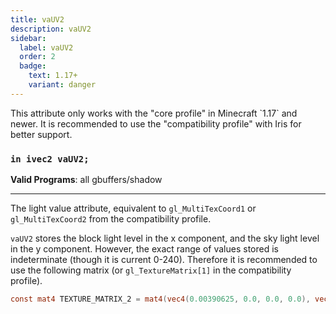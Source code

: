 ```yaml
---
title: vaUV2
description: vaUV2
sidebar:
  label: vaUV2
  order: 2
  badge:
    text: 1.17+
    variant: danger
---
```


<Aside type="danger">This attribute only works with the "core profile" in Minecraft `1.17` and newer. It is recommended to use the "compatibility profile" with Iris for better support. </Aside>

### `in ivec2 vaUV2;`

**Valid Programs**: all gbuffers/shadow

---

The light value attribute, equivalent to `gl_MultiTexCoord1` or `gl_MultiTexCoord2` from the compatibility profile.

`vaUV2` stores the block light level in the x component, and the sky light level in the y component. However, the exact range of values stored is indeterminate (though it is current 0-240). Therefore it is recommended to use the following matrix (or `gl_TextureMatrix[1]` in the compatibility profile).

```glsl
const mat4 TEXTURE_MATRIX_2 = mat4(vec4(0.00390625, 0.0, 0.0, 0.0), vec4(0.0, 0.00390625, 0.0, 0.0), vec4(0.0, 0.0, 0.00390625, 0.0), vec4(0.03125, 0.03125, 0.03125, 1.0));
```
